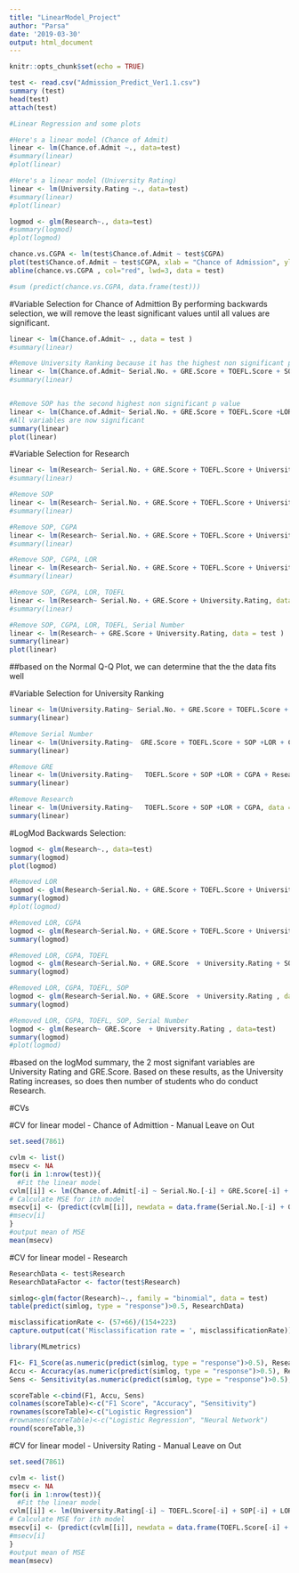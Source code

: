 ```yaml
---
title: "LinearModel_Project"
author: "Parsa"
date: '2019-03-30'
output: html_document
---
```


```r
knitr::opts_chunk$set(echo = TRUE)
```

```r
test <- read.csv("Admission_Predict_Ver1.1.csv")
summary (test)
head(test)
attach(test)

#Linear Regression and some plots

#Here's a linear model (Chance of Admit)
linear <- lm(Chance.of.Admit ~., data=test)
#summary(linear)
#plot(linear)

#Here's a linear model (University Rating)
linear <- lm(University.Rating ~., data=test)
#summary(linear)
#plot(linear)

logmod <- glm(Research~., data=test)
#summary(logmod)
#plot(logmod)

chance.vs.CGPA <- lm(test$Chance.of.Admit ~ test$CGPA)
plot(test$Chance.of.Admit ~ test$CGPA, xlab = "Chance of Admission", ylab = "CGPA", main = "Chance of Admission VS CGPA")
abline(chance.vs.CGPA , col="red", lwd=3, data = test)

#sum (predict(chance.vs.CGPA, data.frame(test)))
```


#Variable Selection for Chance of Admittion
By performing backwards selection, we will remove the least significant values until all values are significant.
```r
linear <- lm(Chance.of.Admit~ ., data = test )
#summary(linear)

#Remove University Ranking because it has the highest non significant p value
linear <- lm(Chance.of.Admit~ Serial.No. + GRE.Score + TOEFL.Score + SOP +LOR + CGPA + Research , data = test )
#summary(linear)


#Remove SOP has the second highest non significant p value
linear <- lm(Chance.of.Admit~ Serial.No. + GRE.Score + TOEFL.Score +LOR + CGPA + Research , data = test )
#All variables are now significant
summary(linear)
plot(linear)
```



#Variable Selection for Research 
```r
linear <- lm(Research~ Serial.No. + GRE.Score + TOEFL.Score + University.Rating + SOP +LOR + CGPA, data = test )
#summary(linear)

#Remove SOP
linear <- lm(Research~ Serial.No. + GRE.Score + TOEFL.Score + University.Rating  +LOR + CGPA, data = test )
#summary(linear)

#Remove SOP, CGPA
linear <- lm(Research~ Serial.No. + GRE.Score + TOEFL.Score + University.Rating  +LOR, data = test )
#summary(linear)

#Remove SOP, CGPA, LOR
linear <- lm(Research~ Serial.No. + GRE.Score + TOEFL.Score + University.Rating, data = test )
#summary(linear)

#Remove SOP, CGPA, LOR, TOEFL
linear <- lm(Research~ Serial.No. + GRE.Score + University.Rating, data = test )
#summary(linear)

#Remove SOP, CGPA, LOR, TOEFL, Serial Number
linear <- lm(Research~ + GRE.Score + University.Rating, data = test )
summary(linear)
plot(linear)

```
##based on the Normal Q-Q Plot, we can determine that the the data fits well

#Variable Selection for University Ranking
```r
linear <- lm(University.Rating~ Serial.No. + GRE.Score + TOEFL.Score + SOP +LOR + CGPA + Research, data = test )
summary(linear)

#Remove Serial Number
linear <- lm(University.Rating~  GRE.Score + TOEFL.Score + SOP +LOR + CGPA + Research, data = test )
summary(linear)

#Remove GRE
linear <- lm(University.Rating~   TOEFL.Score + SOP +LOR + CGPA + Research, data = test )
summary(linear)

#Remove Research
linear <- lm(University.Rating~   TOEFL.Score + SOP +LOR + CGPA, data = test )
summary(linear)
```

#LogMod Backwards Selection:
```r
logmod <- glm(Research~., data=test)
summary(logmod)
plot(logmod)

#Removed LOR
logmod <- glm(Research~Serial.No. + GRE.Score + TOEFL.Score + University.Rating + SOP + CGPA, data=test)
summary(logmod)
#plot(logmod)

#Removed LOR, CGPA
logmod <- glm(Research~Serial.No. + GRE.Score + TOEFL.Score + University.Rating + SOP , data=test)
summary(logmod)

#Removed LOR, CGPA, TOEFL
logmod <- glm(Research~Serial.No. + GRE.Score  + University.Rating + SOP , data=test)
summary(logmod)

#Removed LOR, CGPA, TOEFL, SOP
logmod <- glm(Research~Serial.No. + GRE.Score  + University.Rating , data=test)
summary(logmod)

#Removed LOR, CGPA, TOEFL, SOP, Serial Number
logmod <- glm(Research~ GRE.Score  + University.Rating , data=test)
summary(logmod)
#plot(logmod)
```
#based on the logMod summary, the 2 most signifant variables are University Rating and GRE.Score. Based on these results, as the University Rating increases, so does then number of students who do conduct Research. 



#CVs

#CV for linear model - Chance of Admittion - Manual Leave on Out
```r
set.seed(7861)

cvlm <- list()
msecv <- NA
for(i in 1:nrow(test)){
  #Fit the linear model
cvlm[[i]] <- lm(Chance.of.Admit[-i] ~ Serial.No.[-i] + GRE.Score[-i] + TOEFL.Score[-i] +LOR[-i] + CGPA[-i] + Research[-i])
# Calculate MSE for ith model
msecv[i] <- (predict(cvlm[[i]], newdata = data.frame(Serial.No.[-i] + GRE.Score[-i] + TOEFL.Score[-i] +LOR[-i] + CGPA[-i] + Research[-i]))-Chance.of.Admit[i])^2
#msecv[i]
}
#output mean of MSE
mean(msecv)
```

#CV for linear model - Research 
```r
ResearchData <- test$Research
ResearchDataFactor <- factor(test$Research)

simlog<-glm(factor(Research)~., family = "binomial", data = test)
table(predict(simlog, type = "response")>0.5, ResearchData)

misclassificationRate <- (57+66)/(154+223)
capture.output(cat('Misclassification rate = ', misclassificationRate))

library(MLmetrics)

F1<- F1_Score(as.numeric(predict(simlog, type = "response")>0.5), ResearchData)
Accu <- Accuracy(as.numeric(predict(simlog, type = "response")>0.5), ResearchData)
Sens <- Sensitivity(as.numeric(predict(simlog, type = "response")>0.5), ResearchData)

scoreTable <-cbind(F1, Accu, Sens)
colnames(scoreTable)<-c("F1 Score", "Accuracy", "Sensitivity")
rownames(scoreTable)<-c("Logistic Regression")
#rownames(scoreTable)<-c("Logistic Regression", "Neural Network")
round(scoreTable,3)

```

#CV for linear model - University Rating - Manual Leave on Out
```r
set.seed(7861)

cvlm <- list()
msecv <- NA
for(i in 1:nrow(test)){
  #Fit the linear model
cvlm[[i]] <- lm(University.Rating[-i] ~ TOEFL.Score[-i] + SOP[-i] + LOR[-1] + CGPA[-i])
# Calculate MSE for ith model
msecv[i] <- (predict(cvlm[[i]], newdata = data.frame(TOEFL.Score[-i] + SOP[-i] + LOR[-1] + CGPA[-i]))-University.Rating[i])^2
#msecv[i]
}
#output mean of MSE
mean(msecv)
```
